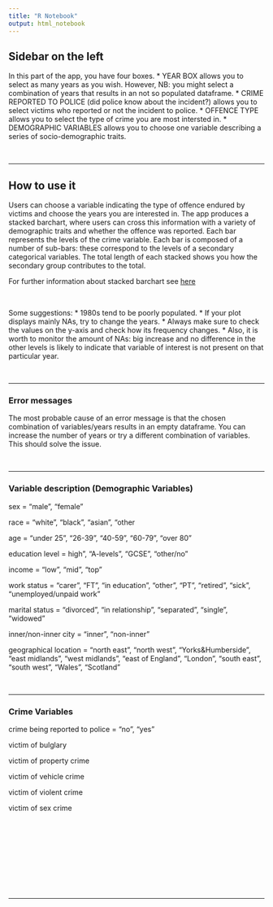 ```yaml
---
title: "R Notebook"
output: html_notebook
---
```


## Sidebar on the left

In this part of the app, you have four boxes.
* YEAR BOX allows you to select as many years as you wish. However, NB: you might select a combination of years that results in an not so populated dataframe.
* CRIME REPORTED TO POLICE (did police know about the incident?) allows you to select victims who reported or not the incident to police.
* OFFENCE TYPE allows you to select the type of crime you are most intersted in. 
* DEMOGRAPHIC VARIABLES allows you to choose one variable describing a series of socio-demographic traits.

<p>&nbsp;</p>
________________________________________________________________________________________________________________________________________________________________

## How to use it 

Users can choose a variable indicating the type of offence endured by victims and choose the years you are interested in.
The app produces a stacked barchart, where users can cross this information with a variety of demographic traits and whether the offence was reported.
Each bar represents the levels of the crime variable. Each bar is composed of a number of sub-bars: these correspond to the levels of a secondary categorical variables. 
The total length of each stacked shows you how the secondary group contributes to the total.

For further information about stacked barchart see <a href=http://seeingdata.org/taketime/inside-the-chart-stacked-bar-chart/> here </a>

<p>&nbsp;</p>

Some suggestions: 
* 1980s tend to be poorly populated. 
* If your plot displays mainly NAs, try to change the years.
* Always make sure to check the values on the y-axis and check how its frequency changes. 
* Also, it is worth to monitor the amount of NAs: big increase and no difference in the other levels is likely to indicate that variable of interest is not present on that particular year.

<p>&nbsp;</p>
________________________________________________________________________________________________________________________________________________________________

### Error messages

The most probable cause of an error message is that the chosen combination of variables/years results in an empty dataframe. You can increase the number of years or try a different combination of variables. This should solve the issue. 

<p>&nbsp;</p>
________________________________________________________________________________________________________________________________________________________________


### Variable description (Demographic Variables)

sex = "male", "female"

race = "white", "black", "asian", "other

age = "under 25", "26-39", "40-59", "60-79", "over 80"

education level = high", "A-levels", "GCSE", "other/no"

income = "low", "mid", "top"

work status = "carer", "FT", "in education", "other", "PT", "retired", "sick", "unemployed/unpaid work"

marital status = "divorced", "in relationship", "separated", "single", "widowed"

inner/non-inner city = "inner", "non-inner"

geographical location = "north east", "north west", "Yorks&Humberside", "east midlands", "west midlands", "east of England", "London", "south east", "south west", "Wales", "Scotland"

<p>&nbsp;</p>
________________________________________________________________________________________________________________________________________________________________

### Crime Variables

crime being reported to police = "no", "yes"

victim of bulglary 

victim of property crime 

victim of vehicle crime

victim of violent crime

victim of sex crime 

<p>&nbsp;</p>
<p>&nbsp;</p>
<p>&nbsp;</p>
<p>&nbsp;</p>
<p>&nbsp;</p>
____________________________________________________________________________________________________________________________________________________________________________
